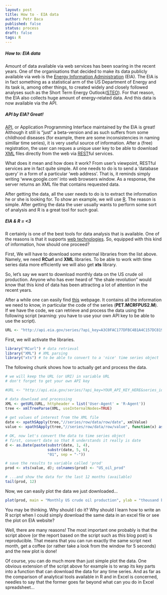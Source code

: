 ```yaml
---
layout: post
title: How to - EIA data
author: Petr Baca
published: false
status: process
draft: false
tags: R
---
```

##### How to: EIA data

Amount of data available via web services has been soaring in the recent years. One of the organisations that decided to make its data publicly available via web is the [Energy Information Administration](http://www.eia.gov) (EIA). The EIA is in fact something as a statistical arm of the US Department of Energy and its task is, among other things, to created widely and closely followed analyses such as the Short Term Energy Outlook([STEO](http://www.eia.gov/forecasts/steo/report/)). For that reason, the EIA also collects huge amount of energy-related data. And this data is now available via the API.

##### API by EIA? Great!

[API](http://en.wikipedia.org/wiki/Application_programming_interface), or Application Programming Interface maintained by the EIA is great! Although it still is "just" a beta-version and as such suffers from some childhood diseases (for example, there are some inconsistencies in naming simillar time series), it is very useful source of information. After a (free) registration, the user can reques a unique user key to be able to download [XML](https://en.wikipedia.org/wiki/XML) files directly from the web via [REST](http://en.wikipedia.org/wiki/Representational_state_transfer)ful services.

What does it mean and how does it work? From user's viewpoint, RESTful services are in fact quite simple. All one needs to do is to send a 'database query' in a form of a particular 'web address'. That is, it reminds simply writing 'www.google.com' into web browsers window. As a response, the server returns an XML file that contains requested data.

After getting the data, all the user needs to do is to extract the information he or she is looking for. To show an example, we will use [R](http://www.r-project.org/). The reason is simple. After getting the data the user usually wants to perform some sort of analysis and R is a great tool for such goal.

##### EIA & R = <3





R certainly is one of the best tools for data analysis that is available. One of the reasons is that it supports [web technologies](http://cran.r-project.org/web/views/WebTechnologies.html). So, equipped with this kind of information, how should one proceed?

First, We will have to download some external libraries from the list above. Namely, we need __RCurl__ and __XML__ libraries. To be able to work with time series data more efficiently we will also get __xts__ library.

So, let's say we want to download monthly data on the US crude oil production. Anyone who has ever heard of "the shale revolution" would know that this kind of data has been attracting a lot of attention in the recent years.

After a while one can easily find [this](http://www.eia.gov/opendata/qb.cfm?category=296686&sdid=PET.MCRFPUS2.M) webpage. It contains all the information we need to know, in particular the code of the series (__PET.MCRFPUS2.M__). If we have the code, we can retrieve and process the data using the following script (warning: you have to use your own API key to be able to use the script).

```r
URL <- "http://api.eia.gov/series/?api_key=A3C0FAC177DFBC4B1A4C157DC8198257&series_id=PET.MCRFPUS2.M&out=xml"
```

First, we will activate the libraries.

```r
library("RCurl") # data retrieval
library("XML") # XML parsing
library("xts") # to be able to convert to a 'nice' time series object

```

The following chunk shows how to actually get and process the data.

```r
# we will keep the URL (or URI) in variable URL
# don't forget to get your own API key

#URL <- "http://api.eia.gov/series/?api_key=YOUR_API_KEY_HERE&series_id=PET.MCRFPUS2.M&out=xml"

# data download and processing
XML <- getURL(URL, httpheader = list('User-Agent' = 'R-Agent'))
tree <- xmlTreeParse(XML, useInternalNodes=TRUE)
  
# get values of interest from the XML file
date <- xpathSApply(tree,"//series/row/data/row/date", xmlValue)
value <- xpathSApply(tree,"//series/row/data/row/value", function(x) as.numeric(xmlValue(x)))

# OK, now let's convert the data to time series object
# first, convert date so that R understands it really is date
d <- as.Date(paste(substr(date, 1, 4),
                   substr(date, 5, 6),
                   "01", sep = "-"))

# save the results to variable called 'prod'
prod <- xts(value, d); colnames(prod) <- "US_oil_prod"

# ...and show the data for the last 12 months (available)
tail(prod, 12)

```

Now, we can easily plot the data we just downloaded...

```r
plot(prod, main = "Monthly US crude oil production", ylab = "thousand barrels per day")
```

You may be thinking. Why should I do it? Why should I learn how to write an R script when I could simply download the same data in an excel file or see the plot on EIA website?

Well, there are many reasons! The most important one probably is that the script above (or the report based on the script such as this blog post) is reproducible. That means that you can run exactly the same script next month, get a coffee (or rather take a look from the window for 5 seconds) and the new plot is done!

Of course, you can do much more than just simple plot the data. One obvious extension of the script above for example is to wrap its key parts into a function that can download the data for any time series. And as far as the comparison of analytical tools available in R and in Excel is concerned, needles to say that the former goes far beyond what can you do in Excel spreadsheet...

